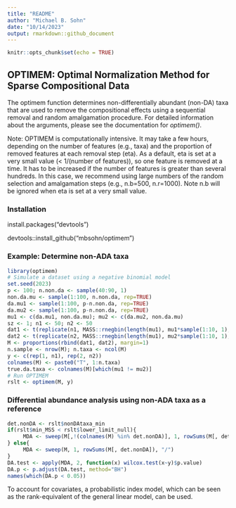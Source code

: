 ```yaml
---
title: "README"
author: "Michael B. Sohn"
date: "10/14/2023"
output: rmarkdown::github_document
---
```


```r
knitr::opts_chunk$set(echo = TRUE)
```

## OPTIMEM: Optimal Normalization Method for Sparse Compositional Data

The optimem function determines non-differentially abundant (non-DA) taxa that are used to remove the compositional effects using a sequential removal and random amalgamation procedure. For detailed information about the arguments, please see the documentation for *optimem()*.

Note: OPTIMEM is computationally intensive. It may take a few hours, depending on the number of features (e.g., taxa) and the proportion of removed features at each removal step (eta). As a default, eta is set at a very small value (< 1/(number of features)), so one feature is removed at a time. It has to be increased if the number of features is greater than several hundreds. In this case, we recommend using large numbers of the random selection and amalgamation steps (e.g., n.b=500, n.r=1000). Note n.b will be ignored when eta is set at a very small value.

### Installation

install.packages("devtools")

devtools::install_github("mbsohn/optimem")


### Example: Determine non-ADA taxa

```r
library(optimem)
# Simulate a dataset using a negative binomial model
set.seed(2023)
p <- 100; n.non.da <- sample(40:90, 1)
non.da.mu <- sample(1:100, n.non.da, rep=TRUE)
da.mu1 <- sample(1:100, p-n.non.da, rep=TRUE)
da.mu2 <- sample(1:100, p-n.non.da, rep=TRUE)
mu1 <- c(da.mu1, non.da.mu); mu2 <- c(da.mu2, non.da.mu)
sz <- 1; n1 <- 50; n2 <- 50
dat1 <- t(replicate(n1, MASS::rnegbin(length(mu1), mu1*sample(1:10, 1), sz)))
dat2 <- t(replicate(n2, MASS::rnegbin(length(mu1), mu2*sample(1:10, 1), sz)))
M <- proportions(rbind(dat1, dat2), margin=1)
n.sample <- nrow(M); n.taxa <- ncol(M)
y <- c(rep(1, n1), rep(2, n2))
colnames(M) <- paste0("T", 1:n.taxa)
true.da.taxa <- colnames(M)[which(mu1 != mu2)]
# Run OPTIMEM
rslt <- optimem(M, y)
```

### Differential abundance analysis using non-ADA taxa as a reference

```r
det.nonDA <- rslt$nonDAtaxa_min
if(rslt$min_MSS < rslt$lower_limit_null){
     MDA <- sweep(M[,!(colnames(M) %in% det.nonDA)], 1, rowSums(M[, det.nonDA]), "/")
} else{
     MDA <- sweep(M, 1, rowSums(M[, det.nonDA]), "/")
}
DA.test <- apply(MDA, 2, function(x) wilcox.test(x~y)$p.value)
DA.p <- p.adjust(DA.test, method="BH")
names(which(DA.p < 0.05))
```

To account for covariates, a probabilistic index model, which can be seen as the rank-equivalent of the general linear model, can be used.
